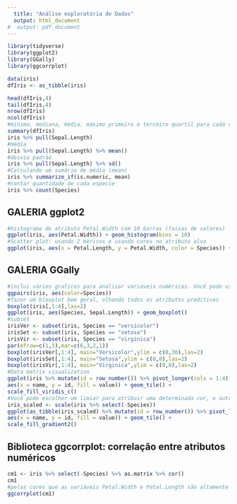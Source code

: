 ```yaml
---
  title: "Análise exploratória de Dados"
  output: html_document
#  output: pdf_document
---
```


<!-- INCLUSÃO DE BIBLIOTECAS -->
``` r
library(tidyverse)
library(ggplot2)
library(GGally)
library(ggcorrplot)

```

<!-- LEITURA DO DATAFRAME -->
```r
data(iris)
dfIris <- as_tibble(iris)
```

<!-- MANIPULAÇÃO DOS DADOS -->
```r
head(dfIris,4)
tail(dfIris,4)
nrow(dfIris)
ncol(dfIris)
#mínimo, mediana, média, máximo primeiro e terceiro quartil para cada variavel númerica (os 4 atributos preditivos) e para o atributo categórico, Species,temos o total de exemplos de cada classe.
summary(dfIris)
iris %>% pull(Sepal.Length)
#média
iris %>% pull(Sepal.Length) %>% mean()
#desvio padrão
iris %>% pull(Sepal.Length) %>% sd()
#Calculando um sumário de média (mean)
iris %>% summarize_if(is.numeric, mean)
#contar quantidade de cada especie
iris %>% count(Species)
```


<!-- APRESENTAÇÃO DOS DADOS -->
## GALERIA ggplot2
```r
#histograma do atributo Petal.Width com 10 barras (faixas de valores)
ggplot(iris, aes(Petal.Width)) + geom_histogram(bins = 10)
#Scatter plot: usando 2 méricos e usando cores no atributo alvo
ggplot(iris, aes(x = Petal.Length, y = Petal.Width, color = Species)) + geom_point()
```

## GALERIA GGally
```r
#inclui vários graficos para analisar variaveis numéricas. Você pode usar esse gráfico para analisar a qualidade dos dados
ggpairs(iris, aes(color=Species))
#fazer um bloxplot bem geral, olhando todos os atributos preditivos
boxplot(iris[,1:4],las=2)
ggplot(iris, aes(Species, Sepal.Length)) + geom_boxplot()
#subset
irisVer <- subset(iris, Species == "versicolor")
irisSet <- subset(iris, Species == "setosa")
irisVir <- subset(iris, Species == "virginica")
par(mfrow=c(1,3),mar=c(6,3,2,1))
boxplot(irisVer[,1:4], main="Versicolor",ylim = c(0,30),las=2)
boxplot(irisSet[,1:4], main="Setosa",ylim = c(0,8),las=2)
boxplot(irisVir[,1:4], main="Virginica",ylim = c(0,8),las=2)
#Data matrix visualization
ggplot(iris %>% mutate(id = row_number()) %>% pivot_longer(cols = 1:4),
aes(x = name, y = id, fill = value)) + geom_tile() +
scale_fill_viridis_c()
#Você pode escolher um limiar para atribuir uma determinada cor, e outro limiar atribuir uma outra cor bem diferente, para destacar, por exemplo, faixas de valroes de um determinado (ou determinados) atributo (s).
iris_scaled <- scale(iris %>% select(-Species))
ggplot(as_tibble(iris_scaled) %>% mutate(id = row_number()) %>% pivot_longer(cols = 1:4),
aes(x = name, y = id, fill = value)) + geom_tile() +
scale_fill_gradient2()
```

## Biblioteca ggcorrplot: correlação entre atributos numéricos
```r
cm1 <- iris %>% select(-Species) %>% as.matrix %>% cor()
cm1
#pelas cores que as variáveis Petal.Width e Petal.Length são altamente correlacionadas
ggcorrplot(cm1)
```


